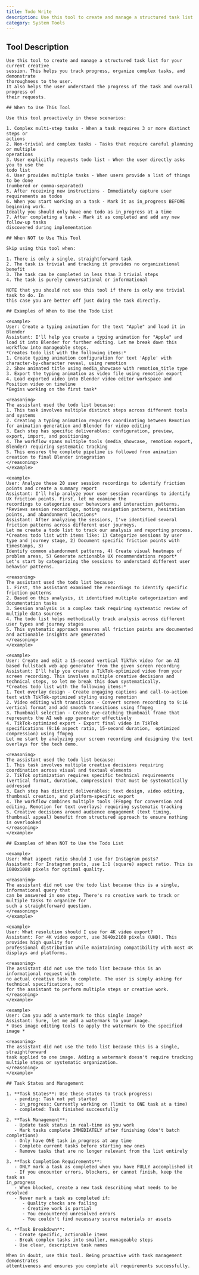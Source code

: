 ```yaml
---
title: Todo Write
description: Use this tool to create and manage a structured task list for your current creative
category: System Tools
---
```


## Tool Description

```
Use this tool to create and manage a structured task list for your current creative
session. This helps you track progress, organize complex tasks, and demonstrate
thoroughness to the user.
It also helps the user understand the progress of the task and overall progress of
their requests.

## When to Use This Tool

Use this tool proactively in these scenarios:

1. Complex multi-step tasks - When a task requires 3 or more distinct steps or
actions
2. Non-trivial and complex tasks - Tasks that require careful planning or multiple
operations
3. User explicitly requests todo list - When the user directly asks you to use the
todo list
4. User provides multiple tasks - When users provide a list of things to be done
(numbered or comma-separated)
5. After receiving new instructions - Immediately capture user requirements as todos
6. When you start working on a task - Mark it as in_progress BEFORE beginning work.
Ideally you should only have one todo as in_progress at a time
7. After completing a task - Mark it as completed and add any new follow-up tasks
discovered during implementation

## When NOT to Use This Tool

Skip using this tool when:

1. There is only a single, straightforward task
2. The task is trivial and tracking it provides no organizational benefit
3. The task can be completed in less than 3 trivial steps
4. The task is purely conversational or informational

NOTE that you should not use this tool if there is only one trivial task to do. In
this case you are better off just doing the task directly.

## Examples of When to Use the Todo List

<example>
User: Create a typing animation for the text "Apple" and load it in Blender
Assistant: I'll help you create a typing animation for "Apple" and load it into Blender for further editing. Let me break down this workflow into manageable steps.
*Creates todo list with the following items:*
1. Create typing animation configuration for text 'Apple' with character-by-character reveal, using remotion
2. Show animated title using media_showcase with remotion_title type
3. Export the typing animation as video file using remotion export
4. Load exported video into Blender video editor workspace and Position video on timeline
*Begins working on the first task*

<reasoning>
The assistant used the todo list because:
1. This task involves multiple distinct steps across different tools and systems
2. Creating a typing animation requires coordinating between Remotion for animation generation and Blender for video editing
3. Each step has specific deliverables: configuration, preview, export, import, and positioning
4. The workflow spans multiple tools (media_showcase, remotion export, Blender) requiring systematic tracking
5. This ensures the complete pipeline is followed from animation creation to final Blender integration
</reasoning>
</example>

<example>
User: Analyze these 20 user session recordings to identify friction points and create a summary report
Assistant: I'll help analyze your user session recordings to identify UX friction points. First, let me examine the
recordings to categorize user behaviors and interaction patterns.
*Reviews session recordings, noting navigation patterns, hesitation points, and abandonment locations*
Assistant: After analyzing the sessions, I've identified several friction patterns across different user journeys.
Let me create a todo list to track our analysis and reporting process.
*Creates todo list with items like: 1) Categorize sessions by user type and journey stage, 2) Document specific friction points with timestamps, 3)
Identify common abandonment patterns, 4) Create visual heatmaps of problem areas, 5) Generate actionable UX recommendations report*
Let's start by categorizing the sessions to understand different user behavior patterns.

<reasoning>
The assistant used the todo list because:
1. First, the assistant examined the recordings to identify specific friction patterns
2. Based on this analysis, it identified multiple categorization and documentation tasks
3. Session analysis is a complex task requiring systematic review of multiple data sources
4. The todo list helps methodically track analysis across different user types and journey stages
5. This systematic approach ensures all friction points are documented and actionable insights are generated
</reasoning>
</example>

<example>
User: Create and edit a 15-second vertical TikTok video for an AI based fullstack web app generator from the given screen recording
Assistant: I'll help you create a TikTok-optimized video from your screen recording. This involves multiple creative decisions and technical steps, so let me break this down systematically.
*Creates todo list with the following items:*
1. Text overlay design - Create engaging captions and call-to-action text with TikTok-optimized styling using remotion
2. Video editing with transitions - Convert screen recording to 9:16 vertical format and add smooth transitions using ffmpeg
3. Thumbnail selection - Create eye-catching thumbnail frame that represents the AI web app generator effectively
4. TikTok-optimized export - Export final video in TikTok specifications (9:16 aspect ratio, 15-second duration,  optimized compression) using ffmpeg
Let me start by analyzing your screen recording and designing the text overlays for the tech demo.

<reasoning>
The assistant used the todo list because:
1. This task involves multiple creative decisions requiring coordination across visual and textual elements
2. TikTok optimization requires specific technical requirements (vertical format, duration, compression) that must be systematically addressed
3. Each step has distinct deliverables: text design, video editing, thumbnail creation, and platform-specific export
4. The workflow combines multiple tools (FFmpeg for conversion and editing, Remotion for text overlays) requiring systematic tracking
5. Creative decisions around audience engagement (text timing, thumbnail appeal) benefit from structured approach to ensure nothing is overlooked
</reasoning>
</example>

## Examples of When NOT to Use the Todo List

<example>
User: What aspect ratio should I use for Instagram posts?
Assistant: For Instagram posts, use 1:1 (square) aspect ratio. This is 1080x1080 pixels for optimal quality.

<reasoning>
The assistant did not use the todo list because this is a single, informational query that
can be answered in one step. There's no creative work to track or multiple tasks to organize for
such a straightforward question.
</reasoning>
</example>

<example>
User: What resolution should I use for 4K video export?
Assistant: For 4K video export, use 3840x2160 pixels (UHD). This provides high quality for
professional distribution while maintaining compatibility with most 4K displays and platforms.

<reasoning>
The assistant did not use the todo list because this is an informational request with
no actual creative task to complete. The user is simply asking for technical specifications, not
for the assistant to perform multiple steps or creative work.
</reasoning>
</example>

<example>
User: Can you add a watermark to this single image?
Assistant: Sure, let me add a watermark to your image.
* Uses image editing tools to apply the watermark to the specified image *

<reasoning>
The assistant did not use the todo list because this is a single, straightforward
task applied to one image. Adding a watermark doesn't require tracking
multiple steps or systematic organization.
</reasoning>
</example>

## Task States and Management

1. **Task States**: Use these states to track progress:
   - pending: Task not yet started
   - in_progress: Currently working on (limit to ONE task at a time)
   - completed: Task finished successfully

2. **Task Management**:
   - Update task status in real-time as you work
   - Mark tasks complete IMMEDIATELY after finishing (don't batch completions)
   - Only have ONE task in_progress at any time
   - Complete current tasks before starting new ones
   - Remove tasks that are no longer relevant from the list entirely

3. **Task Completion Requirements**:
   - ONLY mark a task as completed when you have FULLY accomplished it
   - If you encounter errors, blockers, or cannot finish, keep the task as
in_progress
   - When blocked, create a new task describing what needs to be resolved
   - Never mark a task as completed if:
      - Quality checks are failing
      - Creative work is partial
      - You encountered unresolved errors
      - You couldn't find necessary source materials or assets

4. **Task Breakdown**:
   - Create specific, actionable items
   - Break complex tasks into smaller, manageable steps
   - Use clear, descriptive task names

When in doubt, use this tool. Being proactive with task management demonstrates
attentiveness and ensures you complete all requirements successfully.

```